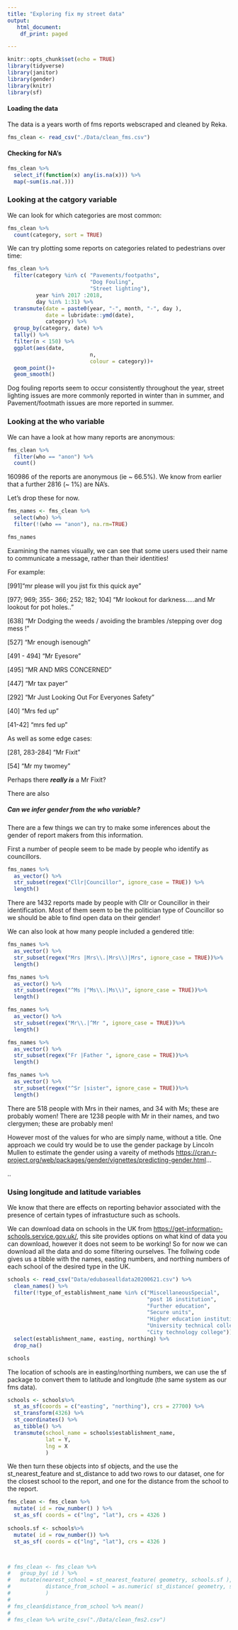 ```yaml
---
title: "Exploring fix my street data"
output:
   html_document:
    df_print: paged

---
```


```r
knitr::opts_chunk$set(echo = TRUE)
library(tidyverse)
library(janitor)
library(gender)
library(knitr)
library(sf)
```

#### Loading the data

The data is a years worth of fms reports webscraped and cleaned by Reka.

```r
fms_clean <- read_csv("./Data/clean_fms.csv")
```

#### Checking for NA's


```r
fms_clean %>% 
  select_if(function(x) any(is.na(x))) %>% 
  map(~sum(is.na(.)))
```

### Looking at the catgory variable

We can look for which categories are most common:

```r
fms_clean %>% 
  count(category, sort = TRUE)
```

We can try plotting some reports on categories related to pedestrians over time:

```r
fms_clean %>%
  filter(category %in% c( "Pavements/footpaths",
                          "Dog Fouling",
                          "Street lighting"),
         year %in% 2017 :2018,
         day %in% 1:31) %>% 
  transmute(date = paste0(year, "-", month, "-", day ),
            date = lubridate::ymd(date),
            category) %>% 
  group_by(category, date) %>% 
  tally() %>% 
  filter(n < 150) %>% 
  ggplot(aes(date,
                          n,
                          colour = category))+
  geom_point()+
  geom_smooth()
```

Dog fouling reports seem to occur consistently throughout the year, street lighting issues are more commonly reported in winter than in summer, and Pavement/footmath issues are more reported in summer.

### Looking at the who variable

We can have a look at how many reports are anonymous:

```r
fms_clean %>% 
  filter(who == "anon") %>% 
  count()
```

160986 of the reports are anonymous (ie ~ 66.5%). We know from earlier that a further 2816 (~ 1%) are NA's.

Let's drop these for now.

```r
fms_names <- fms_clean %>% 
  select(who) %>% 
  filter(!(who == "anon"), na.rm=TRUE)

fms_names
```

Examining the names visually, we can see that some users used their name to communicate a message, rather than their identities!

For example:
   
   [991]"mr please will you jist fix this quick aye"
   
   [977; 969; 355- 366; 252; 182; 104] "Mr lookout for darkness.....and Mr lookout for pot holes.."
   
   [638] "Mr Dodging the weeds / avoiding the brambles /stepping over dog mess !"
   
   [527] "Mr enough isenough"
   
   [491 - 494] "Mr Eyesore"
   
   [495] "MR AND MRS CONCERNED"
   
   [447] "Mr tax payer"
   
   [292] "Mr Just Looking Out For Everyones Safety"
   
   [40] "Mrs fed up"
   
   [41-42] "mrs fed up"
   
As well as some edge cases:

   [281, 283-284] "Mr Fixit"

   [54] "Mr my twomey"
   
Perhaps there ***really is*** a Mr Fixit?

There are also 

##### Can we infer gender from the who variable?

There are a few things we can try to make some inferences about the gender of report makers from this information.

First a number of people seem to be made by people who identify as councillors.

```r
fms_names %>% 
  as_vector() %>% 
  str_subset(regex("Cllr|Councillor", ignore_case = TRUE)) %>% 
  length()
```

There are 1432 reports made by people with Cllr or Councillor in their identification. Most of them seem to be the politician type of Councillor so we should be able to find open data on their gender!

We can also look at how many people included a gendered title:
```r
fms_names %>% 
  as_vector() %>% 
  str_subset(regex("Mrs |Mrs\\.|Mrs\\)|Mrs", ignore_case = TRUE))%>% 
  length()

fms_names %>% 
  as_vector() %>% 
  str_subset(regex("^Ms |^Ms\\.|Ms\\)", ignore_case = TRUE))%>% 
  length()

fms_names %>% 
  as_vector() %>% 
  str_subset(regex("Mr\\.|^Mr ", ignore_case = TRUE))%>% 
  length()

fms_names %>% 
  as_vector() %>% 
  str_subset(regex("Fr |Father ", ignore_case = TRUE))%>% 
  length()

fms_names %>% 
  as_vector() %>% 
  str_subset(regex("^Sr |sister", ignore_case = TRUE))%>% 
  length()
```

There are 518 people with Mrs in their names, and 34 with Ms; these are probably women!
There are 1238 people with Mr in their names, and two clergymen; these are probably men!

However most of the values for who are simply name, without a title. One approach we could try would be to use the gender package by Lincoln Mullen to estimate the gender using a vareity of methods <https://cran.r-project.org/web/packages/gender/vignettes/predicting-gender.html>...

..

### Using longitude and latitude variables

We know that there are effects on reporting behavior associated with the presence of certain types of infrastucture such as schools.

We can download data on schools in the UK from <https://get-information-schools.service.gov.uk/>, this site provides options on what kind of data you can download, however it does not seem to be working! So for now we can download all the data and do some filtering ourselves. The follwing code gives us a tibble with the names, easting numbers, and northing numbers of each school of the desired type in the UK. 

```r
schools <- read_csv("Data/edubasealldata20200621.csv") %>% 
  clean_names() %>% 
  filter(!type_of_establishment_name %in% c("MiscellaneousSpecial",
                                            "post 16 institution",
                                            "Further education",
                                            "Secure units",
                                            "Higher education institutions",
                                            "University technical college",
                                            "City technology college")) %>%
  select(establishment_name, easting, northing) %>% 
  drop_na()

schools
```

The location of schools are in easting/northing numbers, we can use the sf package to convert them to latitude and longitude (the same system as our fms data).


```r
schools <- schools%>%
  st_as_sf(coords = c("easting", "northing"), crs = 27700) %>%
  st_transform(4326) %>%
  st_coordinates() %>% 
  as_tibble() %>% 
  transmute(school_name = schools$establishment_name,
            lat = Y,
            lng = X
            )
```

We then turn these objects into sf objects, and the use the st_nearest_feature and st_distance to add two rows to our dataset, one for the closest school to the report, and one for the distance from the school to the report.

```r
fms_clean <- fms_clean %>% 
  mutate( id = row_number() ) %>% 
  st_as_sf( coords = c("lng", "lat"), crs = 4326 )
  
schools.sf <- schools%>% 
  mutate( id = row_number()) %>% 
  st_as_sf( coords = c("lng", "lat"), crs = 4326 )



# fms_clean <- fms_clean %>% 
#   group_by( id ) %>%
#   mutate(nearest_school = st_nearest_feature( geometry, schools.sf ),
#           distance_from_school = as.numeric( st_distance( geometry, schools.sf[nearest_school,] ) ),
#           )
# 
# fms_clean$distance_from_school %>% mean()
# 
# fms_clean %>% write_csv("./Data/clean_fms2.csv")
```







